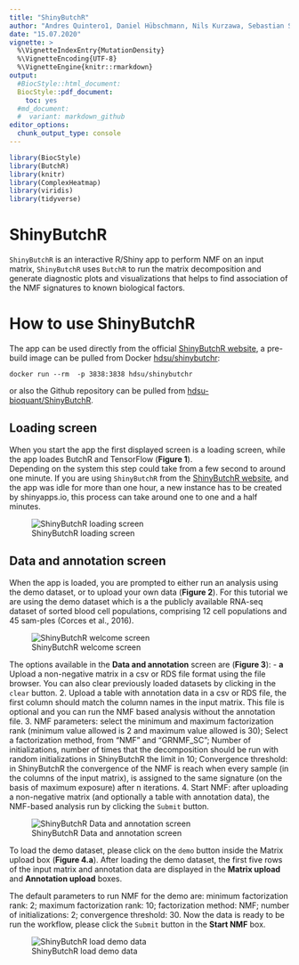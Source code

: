 ```yaml
---
title: "ShinyButchR"
author: "Andres Quintero1, Daniel Hübschmann, Nils Kurzawa, Sebastian Steinhauser, Philipp Rentzsch, Stephen Krämer, Carolin Andresen, Jeongbin Park, Roland Eils, Matthias Schlesner and Carl Herrmann "
date: "15.07.2020"
vignette: >
  %\VignetteIndexEntry{MutationDensity}
  %\VignetteEncoding{UTF-8}  
  %\VignetteEngine{knitr::rmarkdown}
output:
  #BiocStyle::html_document:
  BiocStyle::pdf_document:
    toc: yes
  #md_document:
  #  variant: markdown_github
editor_options: 
  chunk_output_type: console
---
```


  
```r
library(BiocStyle)
library(ButchR)
library(knitr)
library(ComplexHeatmap)
library(viridis)
library(tidyverse)
```

# ShinyButchR 


`ShinyButchR` is an interactive R/Shiny app to perform NMF on an input matrix,
`ShinyButchR` uses `ButchR` to run the matrix decomposition and generate 
diagnostic plots and visualizations that helps to find association of the NMF 
signatures to known biological factors.



# How to use ShinyButchR 

The app can be used directly from the official 
[ShinyButchR website](https://hdsu-bioquant.shinyapps.io/shinyButchR/),
a pre-build image can be pulled from Docker 
[hdsu/shinybutchr](https://hub.docker.com/r/hdsu/shinybutchr):

`docker run --rm  -p 3838:3838 hdsu/shinybutchr`  

or also the Github repository can be pulled from 
[hdsu-bioquant/ShinyButchR](https://github.com/hdsu-bioquant/ShinyButchR).

## Loading screen

When you start the app the first displayed screen is a loading screen, while the
app loades ButchR and TensorFlow (**Figure 1**).  
Depending on the system this step could take from a few second to around one 
minute. If you are using `ShinyButchR` from the 
[ShinyButchR website](https://hdsu-bioquant.shinyapps.io/shinyButchR/), and the 
app was idle for more than one hour, a new instance has to be created by 
shinyapps.io, this process can take around one to one and a half minutes.  

![ShinyButchR loading screen](ShinyButchR_figs/ShinyButchR_001.png)
  
  
## Data and annotation screen  

When the app is loaded, you are prompted to either run an analysis using the 
demo dataset, or to upload your own data (**Figure 2**). For this tutorial we are using the
demo dataset which is a the publicly available RNA-seq dataset of sorted blood 
cell populations, comprising 12 cell populations and 45 sam-ples 
(Corces et al., 2016).  

![ShinyButchR welcome screen](ShinyButchR_figs/ShinyButchR_002.png)  
  

The options available in the **Data and annotation** screen are (**Figure 3**):
- **a** Upload a non-negative matrix in a csv or RDS file format using the file 
browser. You can also clear previously loaded datasets by clicking in the 
`clear` button.
2. Upload a table with annotation data in a csv or RDS file, the first column 
should match the column names in the input matrix. This file is optional and 
you can run the NMF based analysis without the annotation file.
3. NMF parameters: select the minimum and maximum factorization rank (minimum 
value allowed is 2 and maximum value allowed is 30); Select a factorization 
method, from "NMF" and "GRNMF_SC"; Number of initializations, number of times 
that the decomposition should be run with random initializations in ShinyButchR 
the limit in 10; Convergence threshold: in ShinyButchR the convergence of the
NMF is reach when every sample (in the columns of the input matrix), is assigned
to the same signature (on the basis of maximum exposure) after n iterations.
4. Start NMF: after uploading a non-negative matrix (and optionally a table
with annotation data), the NMF-based analysis run by clicking the
`Submit` button.


![ShinyButchR Data and annotation screen](ShinyButchR_figs/ShinyButchR_003.png)
  
To load the demo dataset, please click on the `demo` button inside the 
Matrix upload box  (**Figure 4.a**). After loading the demo dataset, the first 
five rows of the input matrix and annotation data are displayed in the 
**Matrix upload** and **Annotation upload** boxes.

The default parameters to run NMF for the demo are: minimum 
factorization rank: 2; maximum factorization rank: 10; factorization method: 
NMF; number of initializations: 2; convergence threshold: 30.
Now the data is ready to be run the workflow, please click the `Submit` button 
in the **Start NMF** box.


![ShinyButchR load demo data](ShinyButchR_figs/ShinyButchR_004.png)



